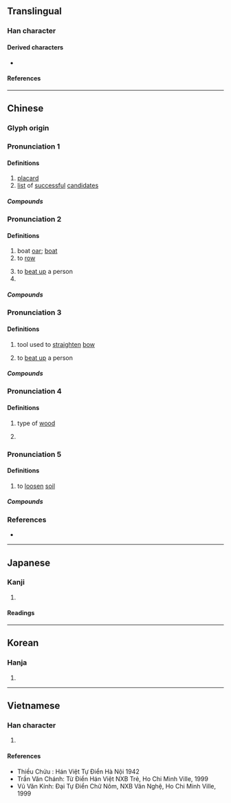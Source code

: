 {{also|搒}}
{{character info/new}}
==Translingual==

===Han character===
{{Han char|rn=75|rad=木|as=10|sn=14|four=40927|canj=DYBS|ids=⿰木旁}}

====Derived characters====
* {{l|mul|[[𭋞]], [[𡽲]]}}

====References====
{{Han ref|kx=0543.190|dkj=15241|dj=0931.080|hdz=21268.120|uh=699C}}

----

==Chinese==
{{zh-forms}}

===Glyph origin===
{{Han etym}}

===Pronunciation 1===
{{zh-pron
|m=bǎng
|c=bong2
|mn=pńg/póng
|mn_note=pńg - vernacular; póng - literary
|mc=2
|oc=n,1+2
|cat=n
}}

====Definitions====
{{zh-hanzi}}

# [[placard]]
# [[list]] of [[successful]] [[candidate]]s

=====Compounds=====
{{zh-der|名列榜首|上榜|同榜|張榜|副榜|兩榜|堂榜|名魁虎榜|名榜|喪榜|光榮榜|出榜|排行榜|榜尾|榜文|殃榜|手榜|牌榜|秋榜|榜眼|榜單|發榜|榜首|榜牌|標榜|登虎榜|春秋榜|春榜|放榜|榜花|甲榜|押榜||榜書|揭榜|榜上無名|榜張|榮譽榜|榜額|榜示|榜樣|榜帖|紅榜|金榜|蕊榜|落榜|金榜題名|點榜|虎榜|龍虎榜|背榜|陪榜|黃榜|金榜掛名|鏤榜|署榜}}

===Pronunciation 2===
{{zh-pron
|m=bàng,bèng
|m_note=bàng - mainland China; bèng - Taiwan <!-- Compare 漢語大字典 (China) and Moedict.tw (Taiwan) -->
|c=pong3,bong3
|mc=3
|oc=y,n
|ma=
|cat=n,v
}}

====Definitions====
{{zh-hanzi}}

# boat [[oar]]; [[boat]]
# to [[row]]
#: {{zh-x|榜{bàng/bèng} 舟|to [[row]]}}
#: {{zh-alt-inline|搒}} <!-- Similar compounds found under 搒 in 《漢語大詞典》 -->
# to [[beat up]] a person <!-- 漢語大字典 (China) and Moedict.tw (Taiwan) gives this definition. See also pronunciation 3 -->
# {{zh-alt-form|傍}} <!-- 漢語大字典 -->

=====Compounds=====
{{zh-der|榜掠|榜人|榜女|榜板|榜妾|榜楚|榜歌|榜汰|榜枻|榜信|榜師|榜舫|榜舟|榜船|榜童|榜聲}}

===Pronunciation 3===
{{zh-pron
|m=bēng
|c=pang4
|mc=1
|oc=n,3
|ma=
|cat=n,v
}}

====Definitions====
{{zh-hanzi}}

# {{zh-div|檠}} tool used to [[straighten]] [[bow]]
# to [[beat up]] a person {{gloss|''type of punishment in ancient times''}} <!-- 《漢語大詞典》 (China) gives pronunciation of compounds as bēng whereas Moedict.tw gives pronunciation as bèng. Similar definition found under pronunciation bàng in 《漢語大字典》 (China) -->
#: {{zh-alt-inline|搒}} <!-- Similar compounds found under 搒 in 《漢語大詞典》 -->

=====Compounds=====
{{zh-der|榜檠|榜箠|榜笞|榜死|榜服|榜毒|榜殺|榜責|榜達|榜繫}}

===Pronunciation 4===
{{zh-pron
|m=páng <!-- Pronunciation given in 漢語大字典(第二版) is pāng -->
|c=
|mc=
|oc=
|ma=
|cat=n
}}

====Definitions====
{{zh-hanzi}}

# {{zh-hg}} type of [[wood]] <!-- 《集韻·唐韻》 -->
# {{zh-alt-form|旁}} <!-- 《漢語大字典》 -->

===Pronunciation 5===
{{zh-pron
|m=pǎng
|c=
|cat=v
}}

====Definitions====
{{zh-hanzi}}

# {{lb|zh|dialectal}} to [[loosen]] [[soil]] <!-- Refer 《漢語大詞典》 -->

=====Compounds=====
{{zh-der|榜青|榜地}}

===References===
* {{R:yue:Hanzi}}

----

==Japanese==

===Kanji===
{{ja-kanji|grade=|rs=木10}}

# {{defn|lang=ja|sort=木10}}

====Readings====
{{ja-readings
|goon=ひょう, びょう, ほう
|kanon=ほう
|kanyoon=ぼう
|kun=かじ-, たてふだ-
}}

----

==Korean==

===Hanja===
{{ko-hanja|hangeul=[[방]], [[병]]|eumhun=|rv=bang, byeong|mr=pang, pyŏng|y=pang, pyeng}}

# {{defn|lang=ko|sort=木10}}

----

==Vietnamese==

===Han character===
{{vi-hantu|[[bàng]], [[báng]], [[bảng]], [[bửng]], [[vảng]], [[bứng]], [[phẳng]]|rs=木10}}

# {{defn|lang=vi|sort=木10}}

====References====
* Thiều Chửu : Hán Việt Tự Điển Hà Nội 1942
* Trần Văn Chánh: Từ Điển Hán Việt NXB Trẻ, Ho Chi Minh Ville, 1999
* Vũ Văn Kính: Đại Tự Điển Chữ Nôm, NXB Văn Nghệ, Ho Chi Minh Ville, 1999